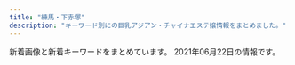 ```yaml
---
title: "練馬・下赤塚"
description: "キーワード別にの巨乳アジアン・チャイナエステ嬢情報をまとめました。"
---
```


新着画像と新着キーワードをまとめています。
2021年06月22日の情報です。

<DmmAffiliateIns />
<KeywordTable
  shops={
    [
    {
        "station": "\u7df4\u99ac\u99c5\u5357\u53e3",
        "name": "\u3072\u307e\u308f\u308a",
        "keywords": {
            "C": 7
        },
        "url": "http://himawari.est-u.com/",
        "img_links": [
            "http://himawari.est-u.com/staff/izumi.jpg",
            "http://himawari.est-u.com/staff/risa.jpg",
            "http://himawari.est-u.com/images/index_08.jpg",
            "http://himawari.est-u.com/staff/yumi.jpg",
            "http://himawari.est-u.com/staff/umi.jpg",
            "http://himawari.est-u.com/images/a1.jpg",
            "http://himawari.est-u.com/staff/nami.jpg",
            "http://himawari.est-u.com/staff/sakura.jpg",
            "http://himawari.est-u.com/staff/yuki.jpg",
            "http://himawari.est-u.com/images/index_10.jpg",
            "http://himawari.est-u.com/images/therpist.jpg",
            "http://himawari.est-u.com/staff/emi.jpg",
            "http://himawari.est-u.com/images/index_02.jpg",
            "http://himawari.est-u.com/staff/asuka.jpg",
            "http://himawari.est-u.com/images/a2.jpg",
            "http://himawari.est-u.com/images/index2_08.jpg",
            "http://himawari.est-u.com/images/index_04.jpg",
            "http://himawari.est-u.com/images/down.jpg"
        ]
    },
    {
        "station": "\u7df4\u99ac\u99c5\u5357\u53e3",
        "url": "http://www.nerima-rose.com/",
        "img_links": [
            "http://www.nerima-rose.com/images/shop/h1.jpg",
            "http://www.nerima-rose.com/images/staff/17/2/ena.jpg",
            "http://www.nerima-rose.com/images/staff/16/kaori2.jpg",
            "http://www.nerima-rose.com/images/staff/18/misaki.jpg",
            "http://www.nerima-rose.com/images/staff/17/riri.jpg",
            "http://www.nerima-rose.com/images/nav/nav-rec.jpg",
            "http://www.nerima-rose.com/images/staff/16/aya2.jpg",
            "http://www.nerima-rose.com/images/aroma/r1.jpg",
            "http://www.nerima-rose.com/images/rosa-pindao_09.jpg",
            "http://www.nerima-rose.com/images/rosa-sys_09a.jpg",
            "http://www.nerima-rose.com/images/staff/18/hina.jpg",
            "http://www.nerima-rose.com/images/shop/3/sh1.jpg",
            "http://www.nerima-rose.com/images/images/sys2018_03.jpg",
            "http://www.nerima-rose.com/images/aroma/r2.jpg",
            "http://www.nerima-rose.com/images/images/sys2018_06.jpg",
            "http://www.nerima-rose.com/images/staff/18/ayumi.jpg",
            "http://www.nerima-rose.com/images/index-rosa_04.jpg",
            "http://www.nerima-rose.com/images/staff/17/2/nana.png",
            "http://www.nerima-rose.com/images/aroma/r3.jpg",
            "http://www.nerima-rose.com/images/shop/11.jpg",
            "http://www.nerima-rose.com/images/shop/4/s1.jpg",
            "http://www.nerima-rose.com/images/index-rosa_02.jpg",
            "http://www.nerima-rose.com/images/index-rosa_09.jpg",
            "http://www.nerima-rose.com/cgi-bin/topics/img/16-1.jpg",
            "http://www.nerima-rose.com/images/rosa-pindao_07.jpg",
            "http://www.nerima-rose.com/images/sys3.jpg",
            "http://www.nerima-rose.com/images/nav/nav-acc.jpg",
            "http://www.nerima-rose.com/images/rosa-sys_04.jpg"
        ],
        "keywords": {
            "C": 8
        },
        "name": "ROSE"
    },
    {
        "station": "\u6210\u5897\u99c5",
        "keywords": {},
        "url": "http://evergrace.tyo.cm/",
        "name": "\u30b8\u30e3\u30b9\u30df\u30f3",
        "img_links": []
    },
    {
        "station": "\u77f3\u795e\u4e95\u516c\u5712\u99c5\u5357\u53e3",
        "name": "AROMA PLAZA \u30a2\u30ed\u30de\u30d7\u30e9\u30b6",
        "url": "http://aroma-p.info/",
        "img_links": [],
        "keywords": {}
    },
    {
        "img_links": [
            "http://ponfu-massage.work/img/st41.jpg",
            "http://ponfu-massage.work/img/acc1.jpg",
            "http://ponfu-massage.work/img/acc5.jpg",
            "http://ponfu-massage.work/i/img/sta43.jpg",
            "http://ponfu-massage.work/img/sta46.jpg",
            "http://ponfu-massage.work/img/s39.jpg",
            "http://ponfu-massage.work/img/st30.jpg",
            "http://ponfu-massage.work/img/sta38.jpg",
            "http://ponfu-massage.work/img/sta43.jpg",
            "http://ponfu-massage.work/i/img/sta45.jpg",
            "http://ponfu-massage.work/i/img/sta41.jpg",
            "http://ponfu-massage.work/i/img/sta42.jpg",
            "http://ponfu-massage.work/i/img/r1.jpg",
            "http://ponfu-massage.work/i/img/r3.jpg",
            "http://ponfu-massage.work/img/s44.jpg",
            "http://ponfu-massage.work/i/img/sta46.jpg",
            "http://ponfu-massage.work/i/img/sta28.jpg",
            "http://ponfu-massage.work/img/acc4.jpg",
            "http://ponfu-massage.work/img/sta42.jpg",
            "http://ponfu-massage.work/i/img/sta39.jpg",
            "http://ponfu-massage.work/i/img/st45.jpg",
            "http://ponfu-massage.work/img/sta44.jpg",
            "http://ponfu-massage.work/img/s41.jpg",
            "http://ponfu-massage.work/img/st44.jpg",
            "http://ponfu-massage.work/img/s46.jpg",
            "http://ponfu-massage.work/img/st45.jpg",
            "http://ponfu-massage.work/img/acc8.jpg",
            "http://ponfu-massage.work/img/campian.jpg",
            "http://ponfu-massage.work/img/acc10.jpg",
            "http://ponfu-massage.work/img/sta39.jpg",
            "http://ponfu-massage.work/img/st39.jpg",
            "http://ponfu-massage.work/img/st43.jpg",
            "http://ponfu-massage.work/img/s30.jpg",
            "http://ponfu-massage.work/img/sta47.jpg",
            "http://ponfu-massage.work/img/sta41.jpg",
            "http://ponfu-massage.work/img/st42.jpg",
            "http://ponfu-massage.work/img/st35.jpg",
            "http://ponfu-massage.work/img/st28.jpg",
            "http://ponfu-massage.work/i/img/r2.jpg",
            "http://ponfu-massage.work/img/sta30.jpg",
            "http://ponfu-massage.work/img/acc2.jpg",
            "http://ponfu-massage.work/img/s47.jpg",
            "http://ponfu-massage.work/img/s45.jpg",
            "http://ponfu-massage.work/i/img/sta38.jpg",
            "http://ponfu-massage.work/img/s42.jpg",
            "http://ponfu-massage.work/img/st46.jpg",
            "http://ponfu-massage.work/img/acc6.jpg",
            "http://ponfu-massage.work/img/sta35.jpg",
            "http://ponfu-massage.work/i/img/sta30.jpg",
            "http://ponfu-massage.work/i/img/r4.jpg",
            "http://ponfu-massage.work/img/sta45.jpg",
            "http://ponfu-massage.work/img/st38.jpg",
            "http://ponfu-massage.work/i/img/sta47.jpg",
            "http://ponfu-massage.work/i/img/sta24.jpg",
            "http://ponfu-massage.work/img/acc7.jpg",
            "http://ponfu-massage.work/img/s38.jpg",
            "http://ponfu-massage.work/img/acc3.jpg",
            "http://ponfu-massage.work/img/sta28.jpg",
            "http://ponfu-massage.work/i/img/sta44.jpg",
            "http://ponfu-massage.work/img/botton.jpg",
            "http://ponfu-massage.work/img/acc9.jpg",
            "http://ponfu-massage.work/img/st18.jpg",
            "http://ponfu-massage.work/img/s43.jpg",
            "http://ponfu-massage.work/img/st47.jpg"
        ],
        "url": "http://ponfu-massage.work/",
        "keywords": {
            "88": 4,
            "84": 1,
            "87": 5,
            "C": 22,
            "E": 2,
            "85": 2,
            "89": 1,
            "86": 1,
            "D": 9,
            "F": 2
        },
        "name": "\u30dd\u30f3\u30d5\u30fc",
        "station": "\u7df4\u99ac\u99c5\u897f\u53e3"
    },
    {
        "name": "\u7df4\u99ac\u306e\u5929\u4f7f",
        "img_links": [
            "http://ginzaangel.esnavi.work/news.jpg",
            "http://ginzaangel.esnavi.work/2/uploadimg/1615989033.jpeg",
            "http://ginzaangel.esnavi.work/2/uploadimg/1622437565.jpeg",
            "http://ginzaangel.esnavi.work/2/uploadimg/1615988934.jpeg",
            "http://ginzaangel.esnavi.work/s1.png",
            "http://ginzaangel.esnavi.work/2/uploadimg/1623486374.jpeg",
            "http://ginzaangel.esnavi.work/sys2.jpg",
            "http://ginzaangel.esnavi.work/head.jpg",
            "http://ginzaangel.esnavi.work/2/uploadimg/1619341553.jpeg",
            "http://ginzaangel.esnavi.work/2/uploadimg/1601829474.jpeg",
            "http://ginzaangel.esnavi.work/int1.png",
            "http://ginzaangel.esnavi.work/2/uploadimg/1615988408.jpeg",
            "http://ginzaangel.esnavi.work/staff_t.jpg",
            "http://ginzaangel.esnavi.work/2/uploadimg/1615989115.jpeg",
            "http://ginzaangel.esnavi.work/sys1.jpg"
        ],
        "keywords": {
            "88": 2,
            "89": 1,
            "90": 4,
            "92": 1
        },
        "station": "\u7df4\u99ac\u99c5\u897f\u53e3",
        "url": "http://ginzaangel.esnavi.work/"
    },
    {
        "name": "\u9577\u4e45*\u3061\u3087\u3046\u304d\u3085\u3046",
        "url": "http://c-sakura.work/",
        "keywords": {},
        "station": "\u4e0b\u8d64\u585a\u99c5\u5317\u53e3",
        "img_links": [
            "http://c-sakura.work/images/int2.png",
            "http://c-sakura.work/images/staff_t.jpg",
            "http://c-sakura.work/images/sisu.png",
            "http://c-sakura.work/images/tel.jpg",
            "http://c-sakura.work/images/news.png",
            "http://c-sakura.work/images/info.png",
            "http://c-sakura.work/images/mobile.jpg",
            "http://c-sakura.work/images/interior_t.jpg",
            "http://c-sakura.work/images/sys1.png",
            "http://c-sakura.work/images/1.jpg",
            "http://c-sakura.work/images/int1.png",
            "http://c-sakura.work/img/ami1.jpg",
            "http://c-sakura.work/img/yuyu1.jpg",
            "http://c-sakura.work/images/3.jpg",
            "http://c-sakura.work/images/head.jpg",
            "http://c-sakura.work/images/2.jpg",
            "http://c-sakura.work/img/yuri1.jpg"
        ]
    },
    {
        "station": "\u5927\u6cc9\u5b66\u5712\u99c5",
        "name": "\u30e9\u30b1\u30b7\u30b9\u5927\u6cc9\u5b66\u5712",
        "url": "http://lachesis.este88.com/",
        "keywords": {
            "80": 1,
            "D": 2,
            "86": 1,
            "C": 4,
            "84": 1,
            "93": 1,
            "81": 1,
            "95": 1,
            "E": 1,
            "88": 2,
            "91": 3,
            "G": 1,
            "83": 2,
            "F": 4
        },
        "img_links": [
            "http://lachesis.este88.com/gals/miho2.jpg",
            "http://lachesis.este88.com/gals/ruka3.jpg",
            "http://lachesis.este88.com/gals/narumi2.jpg",
            "http://lachesis.este88.com/images/bg_header.jpg",
            "http://lachesis.este88.com/gals/mao1.jpg",
            "http://lachesis.este88.com/images/sysh3bar.png",
            "http://lachesis.este88.com/gals/rinnka1.jpg",
            "http://lachesis.este88.com/gals/tumugi3.jpg",
            "http://lachesis.este88.com/images/info5.jpg",
            "http://lachesis.este88.com/gals/ruka2.jpg",
            "https://lachesis.este88.com/gals/nozomi1.jpg",
            "http://lachesis.este88.com/gals/minami1.jpg",
            "http://lachesis.este88.com/gals/tumugi1.jpg",
            "http://lachesis.este88.com/gals/ruka4.jpg",
            "http://lachesis.este88.com/gals/miku3.jpg",
            "https://lachesis.este88.com/images/bg_header.jpg",
            "https://lachesis.este88.com/gals/aoi1.jpg",
            "https://lachesis.este88.com/gals/tumugi1.jpg",
            "http://lachesis.este88.com/gals/aoi2.jpg",
            "http://lachesis.este88.com/gals/minami2.jpg",
            "http://lachesis.este88.com/gals/nozomi4.jpg",
            "http://lachesis.este88.com/gals/mao2.jpg",
            "https://lachesis.este88.com/gals/ruka1.jpg",
            "http://lachesis.este88.com/gals/aoi1.jpg",
            "http://lachesis.este88.com/gals/maria1.jpg",
            "http://lachesis.este88.com/gals/miku2.jpg",
            "https://lachesis.este88.com/images/line.jpg",
            "https://lachesis.este88.com/gals/rinnka1.jpg",
            "https://lachesis.este88.com/gals/yuno1.jpg",
            "http://lachesis.este88.com/gals/miho1.jpg",
            "https://lachesis.este88.com/gals/miku1.jpg",
            "https://lachesis.este88.com/images/info5.jpg",
            "http://lachesis.este88.com/gals/itika2.jpg",
            "https://lachesis.este88.com/gals/miho1.jpg",
            "http://lachesis.este88.com/gals/rinnka3.jpg",
            "https://lachesis.este88.com/images/bg_header3.jpg",
            "http://lachesis.este88.com/gals/aoi3.jpg",
            "http://lachesis.este88.com/images/line.jpg",
            "http://lachesis.este88.com/gals/tumugi2.jpg",
            "http://lachesis.este88.com/gals/miku1.jpg",
            "http://lachesis.este88.com/gals/nozomi1.jpg",
            "http://lachesis.este88.com/gals/narumi4.jpg",
            "http://lachesis.este88.com/gals/yuno2.jpg",
            "http://lachesis.este88.com/gals/nozomi2.jpg",
            "http://lachesis.este88.com/gals/yuno3.jpg",
            "http://lachesis.este88.com/gals/narumi1.jpg",
            "http://lachesis.este88.com/gals/rinnka2.jpg",
            "http://lachesis.este88.com/gals/ruka1.jpg",
            "http://lachesis.este88.com/gals/itika1.jpg",
            "http://lachesis.este88.com/gals/yuno1.jpg",
            "http://lachesis.este88.com/gals/narumi3.jpg",
            "https://lachesis.este88.com/gals/minami1.jpg",
            "http://momipara.jp/img/link/momi234.jpg",
            "http://lachesis.este88.com/images/bg_header3.jpg",
            "https://lachesis.este88.com/gals/maria1.jpg",
            "https://lachesis.este88.com/gals/narumi1.jpg",
            "https://lachesis.este88.com/gals/itika1.jpg",
            "http://lachesis.este88.com/gals/rinnka4.jpg",
            "http://lachesis.este88.com/gals/itika3.jpg",
            "http://lachesis.este88.com/gals/miho3.jpg",
            "http://lachesis.este88.com/gals/nozomi3.jpg",
            "https://lachesis.este88.com/gals/mao1.jpg",
            "https://lachesis.este88.com/images/sysh3bar.png"
        ]
    },
    {
        "station": "\u6c5f\u53e4\u7530\u99c5\u5357\u53e3",
        "name": "\u512a\u30fb\u7f8e",
        "url": "http://rose.este.work/",
        "img_links": [
            "http://rose.este.work/index-1.htm.jpg",
            "http://rose.este.work/r4.jpg",
            "http://rose.este.work/unnamed.png",
            "http://rose.este.work/index-24.htm.jpg",
            "http://rose.este.work/resize_1500-450.jpg",
            "http://rose.este.work/totop.png",
            "http://rose.este.work/r1.jpg",
            "http://rose.este.work/r5.jpg",
            "http://rose.este.work/sys1.png",
            "http://rose.este.work/index-26.htm.jpg",
            "http://rose.este.work/r3.jpg",
            "http://rose.este.work/index-25.htm.jpg",
            "http://rose.este.work/resize_250.png",
            "http://rose.este.work/re.jpg"
        ],
        "keywords": {}
    },
    {
        "keywords": {
            "C": 13
        },
        "img_links": [
            "http://www.e-rakuraku.info/images/huiyuan.png",
            "http://www.e-rakuraku.info/images/top.jpg",
            "http://www.e-rakuraku.info/images/g2.jpg",
            "http://www.e-rakuraku.info/images/s2.png",
            "http://www.e-rakuraku.info/images/g1.jpg",
            "http://www.e-rakuraku.info/images/nei_03.jpg",
            "http://www.e-rakuraku.info/images/g5.jpg",
            "http://www.e-rakuraku.info/images/g3.jpg",
            "http://www.e-rakuraku.info/images/tite-gallery.png",
            "http://www.e-rakuraku.info/images/g4.jpg",
            "http://www.e-rakuraku.info/images/newfacet.png",
            "http://www.e-rakuraku.info/images/tel.png",
            "http://www.e-rakuraku.info/images/tite-staff.png",
            "http://www.e-rakuraku.info/images/mobile.png",
            "http://www.e-rakuraku.info/images/sr.png",
            "http://www.e-rakuraku.info/images/newt.png",
            "http://www.e-rakuraku.info/images/g0.jpg",
            "http://www.e-rakuraku.info/images/s1.png"
        ],
        "name": "\u697d\u697d",
        "station": "\u4e2d\u6751\u6a4b\u99c5",
        "url": "http://www.e-rakuraku.info/"
    },
    {
        "keywords": {},
        "img_links": [],
        "url": "http://anzu.abnavi.info/",
        "name": "\u59eb",
        "station": "\u6210\u5897\u99c5"
    },
    {
        "station": "\u5927\u6cc9\u5b66\u5712\u99c5\u5317\u53e3",
        "img_links": [
            "http://siesta.ests.jp/photos/sites/39/2021/05/202105291106012.jpg",
            "http://siesta.ests.jp/images/mobile1.jpg",
            "http://siesta.ests.jp/photos/sites/39/2021/04/2021042011331872.jpg",
            "http://siesta.ests.jp/photos/sites/39/2021/05/2021052911060142.jpg",
            "http://siesta.ests.jp/images/acc2.jpg",
            "http://siesta.ests.jp/images/acc4.jpg",
            "http://siesta.ests.jp/images/pick.jpg",
            "http://siesta.ests.jp/images/mobile.jpg",
            "http://siesta.ests.jp/images/acc3.jpg",
            "http://siesta.ests.jp/images/acc1.jpg",
            "http://siesta.ests.jp/images/top.png",
            "http://siesta.ests.jp/images/news.jpg",
            "http://siesta.ests.jp/images/s-recriut.jpg",
            "http://siesta.ests.jp/images/s-staff.jpg",
            "http://siesta.ests.jp/photos/sites/39/2021/05/2021052911060393.jpg",
            "http://siesta.ests.jp/images/info.jpg",
            "http://siesta.ests.jp/photos/sites/39/2021/05/2021052911060320.jpg"
        ],
        "url": "http://siesta.ests.jp/",
        "keywords": {
            "88": 6,
            "83": 12,
            "87": 6,
            "D": 24,
            "85": 6
        },
        "name": "\u30b7\u30a8\u30b9\u30bf"
    },
    {
        "img_links": [
            "http://pakira-massage.work/i/img/r2.jpg",
            "http://pakira-massage.work/i/img/r3.jpg",
            "http://pakira-massage.work/img/sta1.jpg",
            "http://pakira-massage.work/i/img/r6.jpg",
            "http://pakira-massage.work/img/sta23.jpg",
            "http://pakira-massage.work/img/st23.jpg",
            "http://pakira-massage.work/img/nos.jpg",
            "http://pakira-massage.work/img/s1.jpg",
            "http://pakira-massage.work/i/img/st1.jpg",
            "http://pakira-massage.work/i/img/r4.jpg",
            "http://pakira-massage.work/img/st2.jpg",
            "http://pakira-massage.work/img/s23.jpg",
            "http://pakira-massage.work/i/img/r5.jpg",
            "http://pakira-massage.work/i/img/sta1.jpg",
            "http://pakira-massage.work/img/st1.jpg",
            "http://pakira-massage.work/i/img/r1.jpg",
            "http://pakira-massage.work/i/img/sta23.jpg",
            "http://pakira-massage.work/i/img/sta2.jpg",
            "http://pakira-massage.work/img/mobile-1.png",
            "http://pakira-massage.work/img/s2.jpg",
            "http://pakira-massage.work/img/sta2.jpg",
            "http://pakira-massage.work/img/head.jpg",
            "http://pakira-massage.work/img/campian.jpg",
            "http://pakira-massage.work/img/botton.jpg"
        ],
        "name": "\u30d1\u30ad\u30e9",
        "keywords": {
            "C": 12,
            "85": 2,
            "E": 2,
            "87": 2
        },
        "url": "http://pakira-massage.work/",
        "station": "\u8981\u753a\u99c55\u756a\u51fa\u53e3"
    },
    {
        "keywords": {
            "C": 18,
            "88": 4,
            "87": 6,
            "D": 8,
            "85": 2
        },
        "url": "http://www.smile.mensest.com/",
        "name": "Smile -\u30b9\u30de\u30a4\u30eb-",
        "img_links": [
            "http://www.smile.mensest.com/files/006.jpg",
            "http://www.smile.mensest.com/files/005.jpg",
            "http://www.smile.mensest.com/img/goback.jpg",
            "http://www.smile.mensest.com/img/btn_blog.png",
            "http://www.smile.mensest.com/img/ttl_news.png",
            "http://www.smile.mensest.com/files/002.jpg",
            "http://www.smile.mensest.com/img/btn_side_mobile.jpg",
            "http://www.smile.mensest.com/files/003.jpg",
            "http://www.smile.mensest.com/files/001.jpg",
            "http://www.smile.mensest.com/img/header02.png",
            "http://www.smile.mensest.com/img/ttl_info.png",
            "http://www.smile.mensest.com/files/004.jpg",
            "http://www.smile.mensest.com/img/pickup.jpg"
        ],
        "station": "\u7df4\u99ac\u99c5\u897f\u53e3"
    },
    {
        "url": "http://www.es-yas.click/",
        "img_links": [
            "http://www.es-yas.click/images/staff_t.jpg",
            "http://www.es-yas.click/img/rina1.jpg",
            "http://www.es-yas.click/images/interior_t.jpg",
            "http://www.es-yas.click/images/mobile.jpg",
            "http://www.es-yas.click/images/sys1.png",
            "http://www.es-yas.click/img/riri1.jpg",
            "http://www.es-yas.click/img/sayuri1.jpg",
            "http://www.es-yas.click/images/int1.png",
            "http://www.es-yas.click/images/2.jpg",
            "http://www.es-yas.click/images/tel.jpg",
            "http://www.es-yas.click/images/news.jpg",
            "http://www.es-yas.click/images/int2.png",
            "http://www.es-yas.click/images/head.jpg",
            "http://www.es-yas.click/images/sirase.jpg",
            "http://www.es-yas.click/images/s1.png",
            "http://www.es-yas.click/images/newface.png",
            "http://www.es-yas.click/images/info.png",
            "http://www.es-yas.click/images/4.jpg",
            "http://www.es-yas.click/images/3.jpg",
            "http://www.es-yas.click/images/ac1.png",
            "http://www.es-yas.click/images/sys2.png"
        ],
        "name": "\u30b9\u30a6\u30a3\u30fc\u30c8",
        "station": "\u4e2d\u6751\u6a4b\u99c5\u5357\u53e3",
        "keywords": {}
    },
    {
        "keywords": {
            "85": 39,
            "88": 26,
            "D": 78,
            "87": 13,
            "E": 78,
            "86": 26
        },
        "img_links": [
            "http://margaret.ests.jp/photos/sites/29/2020/08/2020080615352994.jpeg",
            "http://margaret.ests.jp/images/mobile.jpg",
            "http://margaret.ests.jp/photos/sites/29/2020/06/2020062814010219.jpeg",
            "http://margaret.ests.jp/images/room3.jpg",
            "http://margaret.ests.jp/images/service4.jpg",
            "http://margaret.ests.jp/photos/sites/29/2020/04/2020041014190824.jpg",
            "http://margaret.ests.jp/photos/sites/29/2020/04/202004102157462.jpeg",
            "http://margaret.ests.jp/photos/sites/29/2020/04/2020040205541033.jpg",
            "http://margaret.ests.jp/images/s_staff.png",
            "http://margaret.ests.jp/photos/sites/29/2020/05/202005281752578.jpg",
            "http://margaret.ests.jp/photos/sites/29/2021/06/2021060811483867.jpg",
            "http://margaret.ests.jp/images/room2.jpg",
            "http://margaret.ests.jp/images/info.jpg",
            "http://margaret.ests.jp/images/s_service.png",
            "http://margaret.ests.jp/images/service1.jpg",
            "http://margaret.ests.jp/images/room4.jpg",
            "http://margaret.ests.jp/photos/sites/29/2021/06/2021060500274425.jpeg",
            "http://margaret.ests.jp/images/service2.jpg",
            "http://margaret.ests.jp/photos/sites/29/2020/08/2020082222274080.jpeg",
            "http://margaret.ests.jp/photos/sites/29/2021/01/2021011511194654.jpg",
            "http://margaret.ests.jp/images/room1.jpg",
            "http://margaret.ests.jp/photos/sites/29/2020/03/2020032709162529.jpg",
            "http://margaret.ests.jp/images/service3.jpg",
            "http://margaret.ests.jp/images/s_news.jpg",
            "http://margaret.ests.jp/images/top.jpg",
            "http://margaret.ests.jp/photos/sites/29/2020/04/202004081414540.jpg",
            "http://margaret.ests.jp/images/s_pick.jpg"
        ],
        "name": "\u30de\u30fc\u30ac\u30ec\u30c3\u30c8",
        "url": "http://margaret.ests.jp/",
        "station": "\u685c\u53f0\u99c5\u5317\u53e3"
    },
    {
        "url": "http://www.hi-msg.com/dansin/",
        "name": "\u6696\u5fc3",
        "station": "\u3068\u304d\u308f\u53f0\u99c5\u5357\u53e3",
        "img_links": [],
        "keywords": {}
    },
    {
        "name": "\u5927\u5983",
        "img_links": [
            "http://sh-dafei.work/templets/default/pc/picture/s_pick.png",
            "http://sh-dafei.work/uploads/200117/1-20011G614144B.jpg",
            "http://sh-dafei.work/uploads/181207/1-1Q20G35320X0.png",
            "http://sh-dafei.work/uploads/181207/1-1Q20G40K63R.jpg",
            "http://sh-dafei.work/uploads/181206/1-1Q2061249563O.jpg",
            "http://sh-dafei.work/uploads/180612/1-1P612160029349.jpg",
            "http://sh-dafei.work/uploads/191115/1-191115132040J2.jpg",
            "http://sh-dafei.work/uploads/180612/1-1P6121601061c.jpg",
            "http://sh-dafei.work/templets/default/pc/picture/staffs.png",
            "http://sh-dafei.work/templets/default/pc/picture/s_news.png",
            "http://sh-dafei.work/uploads/171031/1-1G0311G556445.jpg",
            "http://sh-dafei.work/uploads/180227/1-1P22G40S5448.jpg",
            "http://sh-dafei.work/templets/default/pc/picture/face.png",
            "http://sh-dafei.work/uploads/181206/1-1Q2061253211D.jpg",
            "http://sh-dafei.work/uploads/171031/1-1G0311G4095M.jpg",
            "http://sh-dafei.work/uploads/201113/1-20111314213cQ.jpg",
            "http://sh-dafei.work/uploads/181206/1-1Q206125154224.jpg",
            "http://sh-dafei.work/templets/default/pc/picture/s_staff.png",
            "http://sh-dafei.work/uploads/181206/1-1Q2061250494E.jpg",
            "http://sh-dafei.work/uploads/171031/1-1G0311G531445.jpg",
            "http://sh-dafei.work/uploads/190329/1-1Z329151011c7.jpg",
            "http://sh-dafei.work/templets/default/pc/picture/end1.jpg",
            "http://sh-dafei.work/uploads/210326/1-210326140613257.jpg",
            "http://sh-dafei.work/uploads/allimg/180612/1-1P612160305350.jpg",
            "http://sh-dafei.work/uploads/190924/1-1Z924151334121.jpg",
            "http://sh-dafei.work/uploads/171031/1-1G0311G344914.jpg",
            "http://sh-dafei.work/uploads/190301/1-1Z30116320A41.jpg",
            "http://sh-dafei.work/uploads/190809/1-1ZP9125I01S.jpg",
            "http://sh-dafei.work/uploads/190130/1-1Z130162635508.jpg",
            "http://sh-dafei.work/uploads/171031/1-1G0311G505933.jpg",
            "http://sh-dafei.work/uploads/201002/1-201002144Z11V.jpg",
            "http://sh-dafei.work/uploads/181214/1-1Q214154222511.jpg",
            "http://sh-dafei.work/uploads/210219/1-210219105500300.jpg",
            "http://sh-dafei.work/uploads/200612/1-200612154534W8.jpg"
        ],
        "url": "http://sh-dafei.work/",
        "station": "\u7df4\u99ac\u99c5\u897f\u53e3",
        "keywords": {}
    },
    {
        "img_links": [
            "http://aclass.estheya.com/css/m-top004.jpg",
            "http://aclass.estheya.com/css/staff/staff006.jpg",
            "http://aclass.estheya.com/css/staff/staff09.jpg",
            "http://aclass.estheya.com/images/call.png",
            "http://aclass.estheya.com/css/right.jpg",
            "http://aclass.estheya.com/css/m-head02.jpg",
            "http://aclass.estheya.com/css/staff/staff001-b.jpg",
            "http://aclass.estheya.com/css/left.jpg",
            "http://aclass.estheya.com/css/staff/staff08.jpg",
            "http://aclass.estheya.com/css/staff/staff001.jpg",
            "http://aclass.estheya.com/css/staff/staff0003.jpg",
            "http://aclass.estheya.com/css/staff/staff005.jpg",
            "http://aclass.estheya.com/css/staff/staff0004.jpg",
            "http://aclass.estheya.com/css/staff/staff002.jpg",
            "http://aclass.estheya.com/css/cam01.jpg",
            "http://aclass.estheya.com/css/m-head04.jpg"
        ],
        "station": "\u7df4\u99ac\u99c5",
        "name": "A-CLASS\uff5e\u30a8\u30fc\u30af\u30e9\u30b9\uff5e",
        "keywords": {
            "92": 1,
            "D": 3,
            "C": 4,
            "90": 3,
            "86": 2,
            "89": 1,
            "E": 1,
            "88": 1
        },
        "url": "http://aclass.estheya.com/"
    },
    {
        "name": "\u8776",
        "img_links": [
            "http://www.relaxes.info/images/t2.png",
            "http://www.relaxes.info/images/header_bg.png",
            "http://www.relaxes.info/images/price.jpg",
            "http://www.relaxes.info/images/s1.png",
            "http://www.relaxes.info/up/uploads/20210313172020j.jpg",
            "http://www.relaxes.info/images/ttl_price.png",
            "http://www.relaxes.info/images/ttl_staff.png",
            "http://www.relaxes.info/images/ttl_qj.png",
            "http://www.relaxes.info/images/info.jpg",
            "http://www.relaxes.info/up/uploads/2017071800271212.jpg",
            "http://www.relaxes.info/images/t1.png",
            "http://www.relaxes.info/images/rec.png",
            "http://www.relaxes.info/up/uploads/20180315212810me.jpg"
        ],
        "station": "\u4e0a\u677f\u6a4b\u99c5\u5317\u53e3",
        "url": "http://www.relaxes.info/",
        "keywords": {}
    },
    {
        "img_links": [
            "http://nymphe-est.biz/images/tit5.jpg",
            "http://nymphe-est.biz/images/m2.png",
            "http://nymphe-est.biz/images/m1.png",
            "http://nymphe-est.biz/images/fla.jpg",
            "http://nymphe-est.biz/images/cg03.jpg",
            "http://nymphe-est.biz/images/tit6.jpg",
            "http://nymphe-est.biz/images/accl.jpg",
            "http://nymphe-est.biz/images/top.png",
            "http://nymphe-est.biz/images/m3.png",
            "http://nymphe-est.biz/images/m5.png",
            "http://nymphe-est.biz/images/tm.jpg",
            "http://nymphe-est.biz/images/tit4.jpg",
            "http://nymphe-est.biz/images/tit3.jpg",
            "http://nymphe-est.biz/images/no.png",
            "http://nymphe-est.biz/images/cg01.jpg",
            "http://nymphe-est.biz/images/spt.png",
            "http://nymphe-est.biz/images/tit2.jpg",
            "http://nymphe-est.biz/images/stat.jpg",
            "http://nymphe-est.biz/images/bur.jpg",
            "http://nymphe-est.biz/images/cg02.jpg",
            "http://nymphe-est.biz/images/m4.png",
            "http://nymphe-est.biz/images/m6.png",
            "http://nymphe-est.biz/images/cg05.jpg",
            "http://nymphe-est.biz/images/bul.jpg",
            "http://nymphe-est.biz/images/stal.jpg"
        ],
        "keywords": {
            "D": 3,
            "E": 1
        },
        "url": "http://nymphe-est.biz/",
        "station": "\u6771\u6b66\u7df4\u99ac\u99c5\u5317\u53e3",
        "name": "\u59eb\u306e\u3086\u3073\u3055\u304d"
    },
    {
        "keywords": {
            "E": 13,
            "D": 10,
            "G": 2,
            "C": 13
        },
        "station": "\u7df4\u99ac\u99c5\u897f\u53e3",
        "img_links": [
            "https://salasa.tokyo/wp-content/themes/este/img/tel_header.png",
            "https://salasa.tokyo/wp-content/themes/este/img/2.jpg",
            "https://salasa.tokyo/wp-content/uploads/2020/02/21salasa.jpg",
            "https://salasa.tokyo/wp-content/themes/este/img/3.jpg",
            "https://salasa.tokyo/wp-content/themes/este/img/top-img05.png",
            "https://salasa.tokyo/wp-content/uploads/2020/04/3121salasa.jpg",
            "https://salasa.tokyo/wp-content/uploads/2020/02/11salasa.jpg",
            "https://salasa.tokyo/wp-content/uploads/2020/02/1salasa.jpg",
            "https://salasa.tokyo/wp-content/themes/este/img/top-img021.png",
            "https://salasa.tokyo/wp-content/themes/este/img/top-img01a.png",
            "https://salasa.tokyo/wp-content/themes/este/img/call.png",
            "https://salasa.tokyo/wp-content/uploads/2020/02/8776salasa.jpg",
            "https://salasa.tokyo/wp-content/themes/este/img/top-img01b.png",
            "https://salasa.tokyo/wp-content/uploads/2020/04/2311121salasa.jpg",
            "https://salasa.tokyo/wp-content/themes/este/img/top-img01.png",
            "https://salasa.tokyo/wp-content/themes/este/img/top-img02.png",
            "https://salasa.tokyo/wp-content/themes/este/img/top-img04.png",
            "https://salasa.tokyo/wp-content/themes/este/img/tel_footer.png",
            "https://salasa.tokyo/wp-content/themes/este/img/4.jpg",
            "https://salasa.tokyo/wp-content/uploads/2020/02/32salasa.jpg",
            "https://salasa.tokyo/wp-content/uploads/2020/03/897261salasa.jpg",
            "https://salasa.tokyo/wp-content/uploads/2021/04/s187alasa.jpg",
            "https://salasa.tokyo/wp-content/themes/este/img/1.jpg",
            "https://salasa.tokyo/wp-content/uploads/2021/02/345salasa.jpg",
            "https://salasa.tokyo/wp-content/uploads/2020/02/41salasa.jpg"
        ],
        "name": "\u3064\u307c\u307f",
        "url": "https://salasa.tokyo/"
    },
    {
        "keywords": {},
        "url": "http://tenpo2.iest.info/",
        "img_links": [],
        "station": "\u4e0a\u677f\u6a4b\u99c5\u5317\u53e3",
        "name": "\u6e29\u30fb\u306c\u304f\u3082\u308a"
    },
    {
        "url": "http://moonlove.est-u.com/",
        "img_links": [
            "http://moonlove.est-u.com/images/index_14.jpg",
            "http://moonlove.est-u.com/images/index_05.jpg",
            "http://moonlove.est-u.com/images/s1.jpg",
            "http://moonlove.est-u.com/images/s5.jpg",
            "http://moonlove.est-u.com/images/index_16.jpg",
            "http://moonlove.est-u.com/staff/hitomi.jpg",
            "http://moonlove.est-u.com/images/s8.jpg",
            "http://moonlove.est-u.com/images/s3.jpg",
            "http://moonlove.est-u.com/staff/ayumi.jpg",
            "http://moonlove.est-u.com/images/index_12.jpg",
            "http://moonlove.est-u.com/images/index_17.jpg",
            "http://moonlove.est-u.com/staff/miki.jpg",
            "http://moonlove.est-u.com/images/staff_09.jpg",
            "http://moonlove.est-u.com/staff/sakura.jpg",
            "http://moonlove.est-u.com/images/s6.jpg",
            "http://moonlove.est-u.com/images/index_15.jpg",
            "http://moonlove.est-u.com/images/index_02.jpg",
            "http://moonlove.est-u.com/images/index_07.jpg",
            "http://moonlove.est-u.com/staff/nami.jpg",
            "http://moonlove.est-u.com/images/index3_06.jpg",
            "http://moonlove.est-u.com/images/index_10.jpg",
            "http://moonlove.est-u.com/images/index_13.jpg",
            "http://moonlove.est-u.com/images/index2_06.jpg",
            "http://moonlove.est-u.com/images/s4.jpg",
            "http://moonlove.est-u.com/staff/kaori.jpg",
            "http://moonlove.est-u.com/images/icon_000.jpg",
            "http://moonlove.est-u.com/images/index1_06.jpg",
            "http://moonlove.est-u.com/images/index_19.jpg",
            "http://moonlove.est-u.com/images/index_08.jpg",
            "http://moonlove.est-u.com/images/index_04.jpg"
        ],
        "name": "\u6708\u306e\u604b",
        "keywords": {
            "C": 7
        },
        "station": "\u7df4\u99ac\u99c5\u5317\u53e3"
    },
    {
        "station": "\u7df4\u99ac\u99c5\u897f\u53e3",
        "keywords": {
            "F": 1,
            "D": 2,
            "E": 6,
            "88": 1,
            "86": 4,
            "89": 1,
            "87": 4,
            "C": 17
        },
        "img_links": [
            "http://binrou.net/img/fla.jpg",
            "http://binrou.net/i/img/sta105.jpg",
            "http://binrou.net/i/img/sta94.jpg",
            "http://binrou.net/i/img/sta108.jpg",
            "http://binrou.net/img/st115.jpg",
            "http://binrou.net/img/st112.jpg",
            "http://binrou.net/i/img/sta100.jpg",
            "http://binrou.net/img/sta112.jpg",
            "http://binrou.net/i/img/acc.jpg",
            "http://binrou.net/img/s115.jpg",
            "http://binrou.net/img/sta111.jpg",
            "http://binrou.net/i/img/sta114.jpg",
            "http://binrou.net/img/sta119.jpg",
            "http://binrou.net/img/sta116.jpg",
            "http://binrou.net/i/img/sta88.jpg",
            "http://binrou.net/img/st116.jpg",
            "http://binrou.net/img/botton.jpg",
            "http://binrou.net/i/img/sta104.jpg",
            "http://binrou.net/i/img/sta97.jpg",
            "http://binrou.net/i/img/sta119.jpg",
            "http://binrou.net/i/img/sta92.jpg",
            "http://binrou.net/i/img/st118.jpg",
            "http://binrou.net/i/img/r3.jpg",
            "http://binrou.net/img/st114.jpg",
            "http://binrou.net/img/mo.png",
            "http://binrou.net/i/img/sta111.jpg",
            "http://binrou.net/i/img/sta89.jpg",
            "http://binrou.net/img/s118.jpg",
            "http://binrou.net/img/sta114.jpg",
            "http://binrou.net/i/img/sta118.jpg",
            "http://binrou.net/img/sta118.jpg",
            "http://binrou.net/img/s116.jpg",
            "http://binrou.net/i/img/sta112.jpg",
            "http://binrou.net/i/img/sta98.jpg",
            "http://binrou.net/i/img/r1.jpg",
            "http://binrou.net/img/s112.jpg",
            "http://binrou.net/img/st109.jpg",
            "http://binrou.net/img/sta117.jpg",
            "http://binrou.net/img/acc.jpg",
            "http://binrou.net/img/st111.jpg",
            "http://binrou.net/img/s119.jpg",
            "http://binrou.net/i/img/r2.jpg",
            "http://binrou.net/i/img/r4.jpg",
            "http://binrou.net/img/s117.jpg",
            "http://binrou.net/i/img/sta116.jpg",
            "http://binrou.net/img/st118.jpg",
            "http://binrou.net/i/img/sta117.jpg",
            "http://binrou.net/img/sta115.jpg",
            "http://binrou.net/img/st119.jpg",
            "http://binrou.net/img/s111.jpg",
            "http://binrou.net/img/sta109.jpg",
            "http://binrou.net/img/pickup20.jpg",
            "http://binrou.net/i/img/sta115.jpg",
            "http://binrou.net/i/img/sta80.jpg",
            "http://binrou.net/img/s114.jpg",
            "http://binrou.net/img/st117.jpg",
            "http://binrou.net/i/img/sta109.jpg"
        ],
        "name": "\u30ad\u30e9\u30ad\u30e9",
        "url": "http://binrou.net/"
    },
    {
        "url": "http://oasis.akasuri.xyz/",
        "name": "\u30aa\u30a2\u30b7\u30b9",
        "img_links": [
            "http://oasis.akasuri.xyz/images/b-tel.png",
            "http://oasis.akasuri.xyz/images/c-staff.png",
            "http://oasis.akasuri.xyz/images/bar-staff.png",
            "http://oasis.akasuri.xyz/images/c-top.png",
            "http://oasis.akasuri.xyz/staff/s2.jpg",
            "http://oasis.akasuri.xyz/staff/s1.jpg",
            "http://oasis.akasuri.xyz/images/c-photo.png",
            "http://oasis.akasuri.xyz/images/bar-photo.png",
            "http://oasis.akasuri.xyz/staff/s3.jpg",
            "http://oasis.akasuri.xyz/images/fotter.png"
        ],
        "station": "\u6210\u5897\u99c5\u5357\u53e3",
        "keywords": {}
    },
    {
        "img_links": [
            "http://es-nerima.biz/wp-content/uploads/2016/10/girl-1-250x330.jpg",
            "http://es-nerima.biz/wp-content/uploads/2016/10/eri-250x330.jpg",
            "http://es-nerima.biz/wp-content/uploads/2016/10/eri.jpg",
            "http://es-nerima.biz/wp-content/uploads/2016/10/mika-250x330.jpg",
            "http://es-nerima.biz/wp-content/themes/template-salon2/images/newface-ttl.png",
            "http://es-nerima.biz/wp-content/uploads/2016/10/mika.jpg",
            "http://es-nerima.biz/wp-content/themes/template-salon2/images/gallery3.jpg",
            "http://es-nerima.biz/wp-content/uploads/2016/10/gallery6.jpg",
            "http://es-nerima.biz/wp-content/uploads/2016/10/g6-250x330.jpg",
            "http://es-nerima.biz/wp-content/themes/template-salon2/images/pickup-ttl.png",
            "http://cdn.dino-es.com/images/logo/88x31DinoEs.png",
            "http://es-nerima.biz/wp-content/uploads/2016/10/g1-250x330.jpg",
            "http://es-nerima.biz/wp-content/themes/template-salon2/images/slider1.jpg",
            "http://es-nerima.biz/wp-content/uploads/2016/10/g3.jpg",
            "http://es-nerima.biz/wp-content/themes/template-salon2/images/pickup-frame.png",
            "http://es-nerima.biz/wp-content/uploads/2016/10/g3-250x330.jpg",
            "http://es-nerima.biz/wp-content/themes/template-salon2/images/magazine.jpg",
            "http://es-nerima.biz/wp-content/uploads/2016/10/gallery8.jpg",
            "http://es-nerima.biz/wp-content/themes/template-salon2/images/tel.png",
            "http://es-nerima.biz/wp-content/themes/template-salon2/images/gallery2.jpg",
            "http://es-nerima.biz/wp-content/uploads/2016/10/gallery3.jpg",
            "http://es-nerima.biz/wp-content/themes/template-salon2/images/camp-bnr.jpg",
            "http://es-nerima.biz/wp-content/uploads/2016/10/camp-bnr.jpg",
            "http://es-nerima.biz/wp-content/uploads/2016/10/gallery8-600x600.jpg",
            "http://es-nerima.biz/wp-content/uploads/2016/10/girl-1.jpg",
            "http://es-nerima.biz/wp-content/themes/template-salon2/images/news-ttl.png",
            "http://es-nerima.biz/wp-content/uploads/2016/10/g1.jpg",
            "http://es-nerima.biz/wp-content/themes/template-salon2/images/massage-de_88_31.jpg",
            "http://es-nerima.biz/wp-content/uploads/2016/10/g6.jpg",
            "http://es-nerima.biz/wp-content/uploads/2016/10/gallery1.jpg",
            "http://es-nerima.biz/wp-content/uploads/2016/10/gallery5.jpg",
            "http://es-nerima.biz/wp-content/uploads/2016/10/gallery7.jpg",
            "http://es-nerima.biz/wp-content/uploads/2016/10/gallery2.jpg",
            "http://es-nerima.biz/wp-content/uploads/2016/10/g5-250x330.jpg",
            "http://es-nerima.biz/wp-content/themes/template-salon2/images/gallery-ttl.png",
            "http://es-nerima.biz/wp-content/themes/template-salon2/images/gallery1.jpg",
            "http://es-nerima.biz/wp-content/themes/template-salon2/images/gallery4.jpg",
            "http://es-nerima.biz/wp-content/uploads/2016/10/g4-250x330.jpg",
            "http://es-nerima.biz/wp-content/uploads/2016/10/g5.jpg"
        ],
        "url": "http://es-nerima.biz/",
        "keywords": {},
        "name": "\u3046\u3089\u3089",
        "station": "\u7df4\u99ac\u99c5\u5317\u53e3"
    },
    {
        "img_links": [
            "http://www.es-kou.link/images/int2.png",
            "http://www.es-kou.link/images/sys1.jpg",
            "http://www.es-kou.link/images/s1.png",
            "http://www.es-kou.link/images/news.jpg",
            "http://www.es-kou.link/images/head.jpg",
            "http://www.es-kou.link/images/3.jpg",
            "http://www.es-kou.link/img/satomi1.jpg",
            "http://www.es-kou.link/images/2.jpg",
            "http://www.es-kou.link/images/interior_t.jpg",
            "http://www.es-kou.link/images/info.png",
            "http://www.es-kou.link/images/b2.jpg",
            "http://www.es-kou.link/images/sys2.jpg",
            "http://www.es-kou.link/img/mimi1.jpg",
            "http://www.es-kou.link/images/1.jpg",
            "http://www.es-kou.link/images/b1.jpg",
            "http://www.es-kou.link/img/nana1.jpg",
            "http://www.es-kou.link/images/sys3.png",
            "http://www.es-kou.link/images/mobile.jpg",
            "http://www.es-kou.link/images/staff_t.jpg",
            "http://www.es-kou.link/images/int1.png"
        ],
        "name": "\u7d05\u6708",
        "station": "\u4e0b\u8d64\u585a\u99c5\u5317\u53e3",
        "url": "http://www.es-kou.link/",
        "keywords": {}
    },
    {
        "station": "\u5927\u5c71\u99c5\u5357\u53e3",
        "img_links": [
            "http://c-ikoi.work/images/head.jpg",
            "http://c-ikoi.work/images/1.jpg",
            "http://c-ikoi.work/images/interior_t.jpg",
            "http://c-ikoi.work/images/line.png",
            "http://c-ikoi.work/images/int2.png",
            "http://c-ikoi.work/img/rina1.jpg",
            "http://c-ikoi.work/images/rec1.png",
            "http://c-ikoi.work/images/concept.jpg",
            "http://c-ikoi.work/images/tel.jpg",
            "http://c-ikoi.work/img/aoi1.jpg",
            "http://c-ikoi.work/images/3.jpg",
            "http://c-ikoi.work/img/yuki1.jpg",
            "http://c-ikoi.work/images/sys1.jpg",
            "http://c-ikoi.work/images/mobile.jpg",
            "http://c-ikoi.work/images/2.jpg",
            "http://c-ikoi.work/img/moe1.jpg",
            "http://c-ikoi.work/images/int3.png",
            "http://c-ikoi.work/images/int1.png",
            "http://c-ikoi.work/images/staff_t.jpg",
            "http://c-ikoi.work/images/4.jpg",
            "http://c-ikoi.work/images/sys2.jpg",
            "http://c-ikoi.work/images/news.jpg",
            "http://c-ikoi.work/images/sys3.png",
            "http://c-ikoi.work/images/rec2.png"
        ],
        "keywords": {},
        "name": "\u61a9",
        "url": "http://c-ikoi.work/"
    }
]
}
/>
<DmmAffiliateScript />
